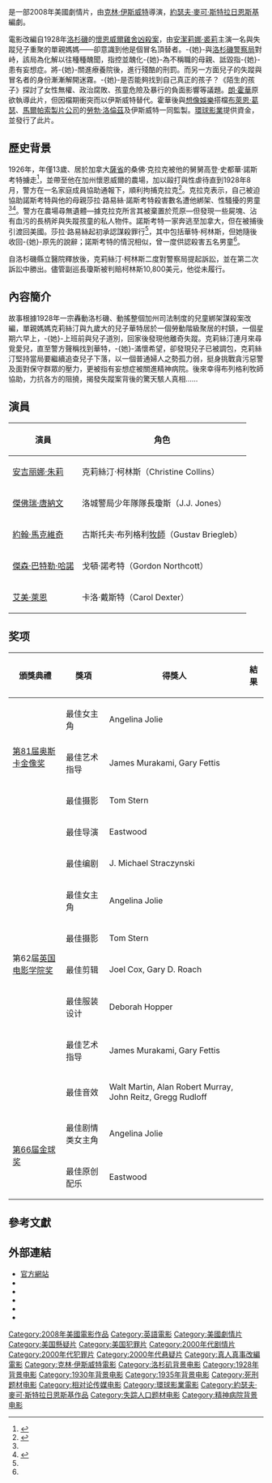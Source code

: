 {{noteTA
|T=zh-hans:换子疑云; zh-tw:陌生的孩子; zh-hk:換命謊言;
|G1=Show
|G2=Movie
}}
{{Infobox Film
| name           = 陌生的孩子
| original_name  = {{lang|en|''Changeling''}}
| image          = Changeling poster.jpg
| caption        = 港版海報
| director       = [[克林·伊斯威特|克林·伊斯威特]]
| producer       = 克林·伊斯威特<br />[[朗·霍華|朗·霍華]]<br />[[布萊恩·葛瑟|布萊恩·葛瑟]]<br />勞勃·羅倫茲
| writer         = [[約瑟夫·麥可·斯特拉日恩斯基|約瑟夫·麥可·斯特拉日恩斯基]]
| starring       = [[安吉丽娜·朱莉|安吉丽娜·朱莉]]<br />[[傑森·巴特勒·哈諾|傑森·巴特勒·哈諾]]<br />[[傑佛瑞·唐納文|傑佛瑞·唐納文]]<br />[[約翰·馬可維奇|約翰·馬可維奇]]<br />[[麥可·凱利|麥可·凱利]]<br />[[艾美·萊恩|艾美·萊恩]]（Amy Ryan）
| music          = 克林·伊斯威特
| cinematography = [[湯姆·史登|湯姆·史登]]（Tom Stern）
| editing        = 喬伊·考克斯<br />蓋瑞·羅區
| distributor    = [[環球影業|環球影業]]
| released = {{flagicon|FRA}}2008年5月20日([[坎城影展|坎城影展]])<br />{{flagicon|USA}}2008年10月24日 (限定地區)<br />{{flagicon|USA}}2008年10月31日 (全美)
| runtime        = 141分鐘 
| country        = {{美國電影產地}}
| language       = 英語
| budget         = [[美元|US$]]5千5百萬
| gross          = US$113,020,256
| imdb_id        = 0824747
| cn_name = 换子疑云
| hk_name = 換命謊言
| tw_name = 陌生的孩子
}}
{{作品名稱|name=''Changeling''|hk=換命謊言|tw=陌生的孩子|cn=换子疑云}}是一部2008年美國劇情片，由[[克林·伊斯威特|克林·伊斯威特]]導演，[[約瑟夫·麥可·斯特拉日恩斯基|約瑟夫·麥可·斯特拉日恩斯基]]編劇。

電影改編自1928年[[洛杉磯|洛杉磯]]的[[懷恩威爾雞舍凶殺案|懷恩威爾雞舍凶殺案]]，由[[安潔莉娜·裘莉|安潔莉娜·裘莉]]主演一名與失蹤兒子重聚的單親媽媽——卻意識到他是個冒名頂替者。-{她}-與[[洛杉磯警察局|洛杉磯警察局]]對峙，該局為化解以往種種醜聞，指控並醜化-{她}-為不稱職的母親、詆毀指-{她}-患有妄想症。將-{她}-關進療養院後，進行殘酷的刑罰。而另一方面兒子的失蹤與冒名者的身份漸漸解開迷霧。-{她}-是否能夠找到自己真正的孩子？《陌生的孩子》探討了女性無權、政治腐敗、孩童危險及暴行的負面影響等議題。[[朗·霍華|朗·霍華]]原欲執導此片，但因檔期衝突而以伊斯威特替代。霍華後與[[想像娛樂電影公司|想像娛樂]]搭檔[[布萊恩·葛瑟|布萊恩·葛瑟]]、[[馬爾帕索製片公司|馬爾帕索製片公司]]的[[勞勃·洛倫茲|勞勃·洛倫茲]]及伊斯威特一同監製。[[環球影業|環球影業]]提供資金，並發行了此片。

== 歷史背景 ==
{{main|懷恩威爾雞舍凶殺案}}
1926年，年僅13歲、居於加拿大[[薩省|薩省]]的桑佛·克拉克被他的舅舅高登·史都華·諾斯考特擄走<ref>{{cite book|last=Flacco|first=Anthony|others=Clark, Jerry|title=The Road Out of Hell: Sanford Clark and the True Story of the Wineville Murders|year=2009|url=https://archive.org/details/roadoutofhellsan0000flac|publisher=Union Square Press|isbn=9781402768699}}</ref>，並帶至他在加州懷恩威爾的農場，加以毆打與性虐待直到1928年8月，警方在一名家庭成員協助通報下，順利拘捕克拉克<ref name="stokley">{{cite news|url=http://www.pe.com/localnews/riverside/stories/PE_News_Local_S_chicken31.38a6836.html|title=Riverside County 'chicken coop murders' inspire Clint Eastwood movie, new book|author=Sandra Stokley|work=[[The_Press-Enterprise_(California)|The Press-Enterprise]]|publisher=[[A._H._Belo_Corporation|A. H. Belo Corporation]]|date=October 30, 2008|accessdate=November 9, 2008|deadurl=yes|archiveurl=https://archive.is/20090123111352/http://www.pe.com/localnews/riverside/stories/PE_News_Local_S_chicken31.38a6836.html|archivedate=2009-01-23}}</ref>。克拉克表示，自己被迫協助諾斯考特與他的母親莎拉·路易絲·諾斯考特殺害數名遭他綁架、性騷擾的男童<ref name="stokley"/><ref name="howells">{{cite news | url=http://www.film.com/movies/changeling/story/spoilers-changeling-real-story-behind/24158425 | title=Spoilers: Changeling - The Real Story Behind Eastwood's Movie | author=Sacha Howells | work=film.com | publisher=[[RealNetworks|RealNetworks]] | date=November 7, 2008 | accessdate=November 10, 2008 | archive-date=2010-08-19 | archive-url=https://web.archive.org/web/20100819114357/http://www.film.com/movies/changeling/story/spoilers-changeling-real-story-behind/24158425 | dead-url=no }}</ref>。警方在農場尋無遺體—據克拉克所言其被棄置於荒原—但發現一些屍塊、沾有血污的長柄斧與失蹤孩童的私人物件。諾斯考特一家奔逃至加拿大，但在被捕後引渡回美國。莎拉·路易絲起初承認謀殺罪行<ref name="stokley"/>，其中包括華特·柯林斯，但她隨後收回-{她}-原先的說辭；諾斯考特的情況相似，曾一度供認殺害五名男童<ref name="howells"/>。

自洛杉磯縣立醫院釋放後，克莉絲汀·柯林斯二度對警察局提起訴訟，並在第二次訴訟中勝出。儘管副巡長瓊斯被判賠柯林斯10,800美元，他從未履行。

== 內容簡介 ==
故事根據1928年一宗轟動洛杉磯、動搖整個加州司法制度的兒童綁架謀殺案改編，單親媽媽克莉絲汀與九歲大的兒子華特居於一個勞動階級聚居的村鎮，一個星期六早上，-{她}-上班前與兒子道別，回家後發現他離奇失蹤。克莉絲汀連月來尋覓愛兒，直至警方聲稱找到華特，-{她}-滿懷希望，卻發現兒子已被調包，克莉絲汀堅持當局要繼續追查兒子下落，以一個普通婦人之勢孤力弱，挺身挑戰貪污惡警及面對保守群眾的壓力，更被指有妄想症被關進精神病院。後來幸得布列格利牧師協助，力抗各方的阻撓，揭發失蹤案背後的驚天駭人真相……　

== 演員 ==
{|class="wikitable"
!演員
!角色
|-
| [[安吉丽娜·朱莉|安吉丽娜·朱莉]]|| 克莉絲汀·柯林斯（Christine Collins）
|-
| [[傑佛瑞·唐納文|傑佛瑞·唐納文]]|| 洛城警局少年隊隊長瓊斯（J.J. Jones）
|-
| [[約翰·馬克維奇|約翰·馬克維奇]]|| 古斯托夫·布列格利[[牧師|牧師]]（Gustav Briegleb）
|-
| [[傑森·巴特勒·哈諾|傑森·巴特勒·哈諾]]|| 戈頓·諾考特（Gordon Northcott）
|-
| [[艾美·萊恩|艾美·萊恩]]|| 卡洛·戴斯特（Carol Dexter）
|}

== 奖项 ==
{| class="wikitable"
|-
! 頒獎典禮 
! 獎項
! 得獎人
! 結果
|-
|rowspan=3|[[第81届奥斯卡金像奖|第81届奥斯卡金像奖]]
|最佳女主角
|Angelina Jolie
|{{nom}}
|-
|最佳艺术指导
|James Murakami, Gary Fettis
|{{nom}}
|-
|最佳摄影
|Tom Stern
|{{nom}}
|-
|rowspan=8|第62届[[英国电影学院奖|英国电影学院奖]]
|最佳导演
|Eastwood
|{{nom}}
|-
|最佳编剧
|J. Michael Straczynski
|{{nom}}
|-
|最佳女主角
|Angelina Jolie
|{{nom}}
|-
|最佳摄影
|Tom Stern
|{{nom}}
|-
|最佳剪辑
|Joel Cox, Gary D. Roach
|{{nom}}
|-
|最佳服装设计
|Deborah Hopper
|{{nom}}
|-
|最佳艺术指导
|James Murakami, Gary Fettis
|{{nom}}
|-
|最佳音效
|Walt Martin, Alan Robert Murray, John Reitz, Gregg Rudloff
|{{nom}}
|-
|rowspan=2|[[第66届金球奖|第66届金球奖]]
|最佳剧情类女主角
|Angelina Jolie
|{{nom}}
|-
|最佳原创配乐
|Eastwood
|{{nom}}
|}

== 參考文獻 ==
<div class="references-small">
<references />
</div>

== 外部連結 ==
* [http://www.changelingmovie.net/ 官方網站] {{Wayback|url=http://www.changelingmovie.net/ |date=20090206173747 }}
* {{imdb title|id=0824747}}
* {{amg movie|id=391262}}
* {{rotten-tomatoes|id=1191742_changeling}}
* {{mojo title|id=changeling08}}
* {{Metacritic film|changeling}}

{{Clint Eastwood}}
{{Brian Grazer}}
{{DEFAULTSORT:Changeling}}
[[Category:2008年美國電影作品|Category:2008年美國電影作品]]
[[Category:英語電影|Category:英語電影]]
[[Category:美國劇情片|Category:美國劇情片]]
[[Category:美国懸疑片|Category:美国懸疑片]]
[[Category:美国犯罪片|Category:美国犯罪片]]
[[Category:2000年代剧情片|Category:2000年代剧情片]]
[[Category:2000年代犯罪片|Category:2000年代犯罪片]]
[[Category:2000年代悬疑片|Category:2000年代悬疑片]]
[[Category:真人真事改編電影|Category:真人真事改編電影]]
[[Category:克林·伊斯威特電影|Category:克林·伊斯威特電影]]
[[Category:洛杉矶背景电影|Category:洛杉矶背景电影]]
[[Category:1928年背景电影|Category:1928年背景电影]]
[[Category:1930年背景电影|Category:1930年背景电影]]
[[Category:1935年背景电影|Category:1935年背景电影]]
[[Category:死刑题材电影|Category:死刑题材电影]]
[[Category:相对论传媒电影|Category:相对论传媒电影]]
[[Category:環球影業電影|Category:環球影業電影]]
[[Category:約瑟夫·麥可·斯特拉日恩斯基作品|Category:約瑟夫·麥可·斯特拉日恩斯基作品]]
[[Category:失踪人口题材电影|Category:失踪人口题材电影]]
[[Category:精神病院背景电影|Category:精神病院背景电影]]